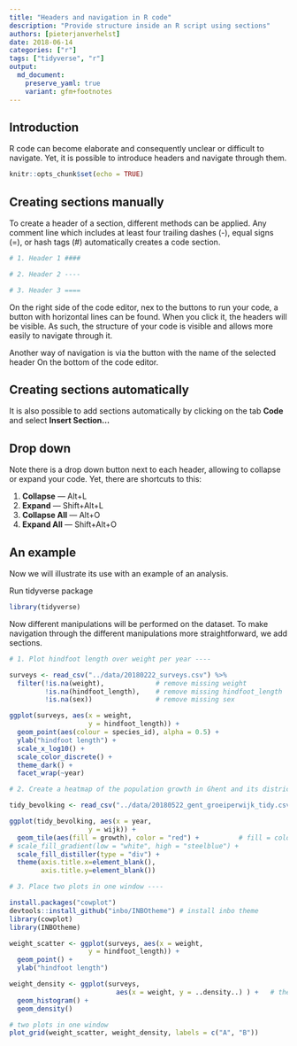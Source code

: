 ```yaml
---
title: "Headers and navigation in R code"
description: "Provide structure inside an R script using sections"
authors: [pieterjanverhelst]
date: 2018-06-14
categories: ["r"]
tags: ["tidyverse", "r"]
output: 
  md_document:
    preserve_yaml: true
    variant: gfm+footnotes
---
```


## Introduction

R code can become elaborate and consequently unclear or difficult to navigate. Yet, it is possible to introduce headers and navigate through them.

```r
knitr::opts_chunk$set(echo = TRUE)
```

## Creating sections manually

To create a header of a section, different methods can be applied. Any comment line which includes at least four trailing dashes (-), equal signs (=), or hash tags (#) automatically creates a code section.

```r
# 1. Header 1 ####

# 2. Header 2 ----

# 3. Header 3 ====

```

On the right side of the code editor, nex to the buttons to run your code, a button with horizontal lines can be found. When you click it, the headers will be visible. As such, the structure of your code is visible and allows more easily to navigate through it.

Another way of navigation is via the button with the name of the selected header On the bottom of the code editor.

## Creating sections automatically

It is also possible to add sections automatically by clicking on the tab **Code** and select **Insert Section...**

## Drop down

Note there is a drop down button next to each header, allowing to collapse or expand your code.
Yet, there are shortcuts to this:

1. **Collapse** — Alt+L
2. **Expand** — Shift+Alt+L
3. **Collapse All** — Alt+O
4. **Expand All** — Shift+Alt+O

## An example

Now we will illustrate its use with an example of an analysis.

Run tidyverse package

```r
library(tidyverse)
```

Now different manipulations will be performed on the dataset. To make navigation through the different manipulations more straightforward, we add sections.

```r
# 1. Plot hindfoot length over weight per year ----

surveys <- read_csv("../data/20180222_surveys.csv") %>% 
  filter(!is.na(weight),             # remove missing weight
         !is.na(hindfoot_length),    # remove missing hindfoot_length
         !is.na(sex))                # remove missing sex

ggplot(surveys, aes(x = weight, 
                    y = hindfoot_length)) + 
  geom_point(aes(colour = species_id), alpha = 0.5) +
  ylab("hindfoot length") +
  scale_x_log10() +
  scale_color_discrete() +
  theme_dark() +
  facet_wrap(~year)

# 2. Create a heatmap of the population growth in Ghent and its districts ----

tidy_bevolking <- read_csv("../data/20180522_gent_groeiperwijk_tidy.csv")

ggplot(tidy_bevolking, aes(x = year, 
                    y = wijk)) +
  geom_tile(aes(fill = growth), color = "red") +          # fill = colour of content/pane; color = colour of edge
# scale_fill_gradient(low = "white", high = "steelblue") +
  scale_fill_distiller(type = "div") +
  theme(axis.title.x=element_blank(),
        axis.title.y=element_blank())

# 3. Place two plots in one window ----

install.packages("cowplot")
devtools::install_github("inbo/INBOtheme") # install inbo theme
library(cowplot)
library(INBOtheme)

weight_scatter <- ggplot(surveys, aes(x = weight, 
                    y = hindfoot_length)) + 
  geom_point() +
  ylab("hindfoot length")

weight_density <- ggplot(surveys, 
                           aes(x = weight, y = ..density..) ) +   # the '..' refers to internal calculations of the density
  geom_histogram() + 
  geom_density()

# two plots in one window
plot_grid(weight_scatter, weight_density, labels = c("A", "B"))
```
